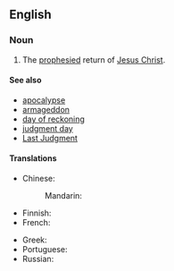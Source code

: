 ==English==

{{wikipedia|Second Coming of Christ}}

===Noun===
{{en-noun|-|head=[[second]] [[coming]]}}

# {{context|Christianity|lang=en}} The [[prophesied]] return of [[Jesus Christ]].

====See also====
* [[apocalypse]]
* [[armageddon]]
* [[day of reckoning]]
* [[judgment day]]
* [[Last Judgment]]

====Translations====
{{trans-top|the return of Jesus Christ}}
* Chinese:
*: Mandarin: {{t-needed|cmn}}
* Finnish: {{t|fi|toinen tuleminen}}
* French: {{t+|fr|retour}}
{{trans-mid}}
* Greek: {{t|el|Δευτέρα Παρουσία}}
* Portuguese: {{t|pt|segunda vinda|f}}
* Russian: {{t-needed|ru}}
{{trans-bottom}}